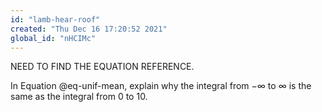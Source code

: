 ```yaml
---
id: "lamb-hear-roof"
created: "Thu Dec 16 17:20:52 2021"
global_id: "nHCIMc"
---
```


NEED TO FIND THE EQUATION REFERENCE.

In Equation @eq-unif-mean, explain why the integral from $-\infty$ to $\infty$ is the same as the integral from 0 to 10.
